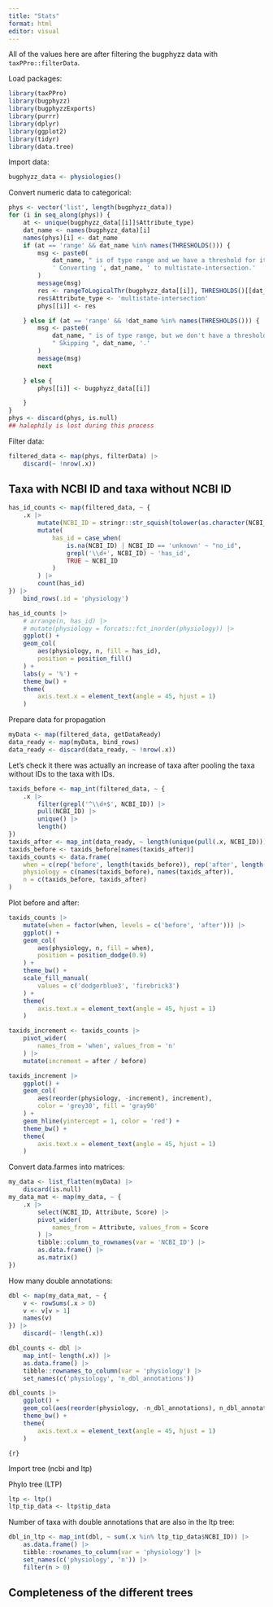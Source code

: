 ```yaml
---
title: "Stats"
format: html
editor: visual
---
```


All of the values here are after filtering the bugphyzz data with
`taxPPro::filterData`.

Load packages:

```r
library(taxPPro)
library(bugphyzz)
library(bugphyzzExports)
library(purrr)
library(dplyr)
library(ggplot2)
library(tidyr)
library(data.tree)
```

Import data:

```r
bugphyzz_data <- physiologies()
```


Convert numeric data to categorical:

```r
phys <- vector('list', length(bugphyzz_data))
for (i in seq_along(phys)) {
    at <- unique(bugphyzz_data[[i]]$Attribute_type)
    dat_name <- names(bugphyzz_data)[i]
    names(phys)[i] <- dat_name
    if (at == 'range' && dat_name %in% names(THRESHOLDS())) {
        msg <- paste0(
            dat_name, " is of type range and we have a threshold for it.",
            ' Converting ', dat_name, ' to multistate-intersection.'
        )
        message(msg)
        res <- rangeToLogicalThr(bugphyzz_data[[i]], THRESHOLDS()[[dat_name]])
        res$Attribute_type <- 'multistate-intersection'
        phys[[i]] <- res

    } else if (at == 'range' && !dat_name %in% names(THRESHOLDS())) {
        msg <- paste0(
            dat_name, " is of type range, but we don't have a threshold for it.",
            " Skipping ", dat_name, '.'
        )
        message(msg)
        next

    } else {
        phys[[i]] <- bugphyzz_data[[i]]

    }
}
phys <- discard(phys, is.null)
## halophily is lost during this process
```

Filter data:

```r
filtered_data <- map(phys, filterData) |> 
    discard(~ !nrow(.x))
```

## Taxa with NCBI ID and taxa without NCBI ID

```r
has_id_counts <- map(filtered_data, ~ {
    .x |> 
        mutate(NCBI_ID = stringr::str_squish(tolower(as.character(NCBI_ID)))) |> 
        mutate(
            has_id = case_when(
                is.na(NCBI_ID) | NCBI_ID == 'unknown' ~ "no_id",
                grepl('\\d+', NCBI_ID) ~ 'has_id',
                TRUE ~ NCBI_ID
            )
        ) |> 
        count(has_id)
}) |> 
    bind_rows(.id = 'physiology')
```

```r
has_id_counts |> 
    # arrange(n, has_id) |> 
    # mutate(physiology = forcats::fct_inorder(physiology)) |> 
    ggplot() +
    geom_col(
        aes(physiology, n, fill = has_id),
        position = position_fill()
    ) +
    labs(y = '%') +
    theme_bw() +
    theme(
        axis.text.x = element_text(angle = 45, hjust = 1)
    )
```

Prepare data for propagation

```r
myData <- map(filtered_data, getDataReady)
data_ready <- map(myData, bind_rows)
data_ready <- discard(data_ready, ~ !nrow(.x))
```

Let's check it there was actually an increase of taxa after pooling
the taxa without IDs to the taxa with IDs.

```r
taxids_before <- map_int(filtered_data, ~ {
    .x |> 
        filter(grepl('^\\d+$', NCBI_ID)) |> 
        pull(NCBI_ID) |> 
        unique() |> 
        length()
})
taxids_after <- map_int(data_ready, ~ length(unique(pull(.x, NCBI_ID))))
taxids_before <- taxids_before[names(taxids_after)]
taxids_counts <- data.frame(
    when = c(rep('before', length(taxids_before)), rep('after', length(taxids_after))),
    physiology = c(names(taxids_before), names(taxids_after)),
    n = c(taxids_before, taxids_after)
)
```


Plot before and after:

```r
taxids_counts |> 
    mutate(when = factor(when, levels = c('before', 'after'))) |> 
    ggplot() + 
    geom_col(
        aes(physiology, n, fill = when),
        position = position_dodge(0.9)
    ) +
    theme_bw() +
    scale_fill_manual(
        values = c('dodgerblue3', 'firebrick3')
    ) +
    theme(
        axis.text.x = element_text(angle = 45, hjust = 1)
    )
```



```r
taxids_increment <- taxids_counts |> 
    pivot_wider(
        names_from = 'when', values_from = 'n'
    ) |> 
    mutate(increment = after / before)
```

```r
taxids_increment |> 
    ggplot() +
    geom_col(
        aes(reorder(physiology, -increment), increment),
        color = 'grey30', fill = 'gray90'
    ) +
    geom_hline(yintercept = 1, color = 'red') +
    theme_bw() +
    theme(
        axis.text.x = element_text(angle = 45, hjust = 1)
    )
```


Convert data.farmes into matrices:

```r
my_data <- list_flatten(myData) |> 
    discard(is.null)
my_data_mat <- map(my_data, ~ {
    .x |>
        select(NCBI_ID, Attribute, Score) |> 
        pivot_wider(
            names_from = Attribute, values_from = Score
        ) |> 
        tibble::column_to_rownames(var = 'NCBI_ID') |> 
        as.data.frame() |> 
        as.matrix()
})
```


How many double annotations:


```r
dbl <- map(my_data_mat, ~ {
    v <- rowSums(.x > 0)
    v <- v[v > 1]
    names(v)
}) |> 
    discard(~ !length(.x))
``` 

```r
dbl_counts <- dbl |> 
    map_int(~ length(.x)) |> 
    as.data.frame() |> 
    tibble::rownames_to_column(var = 'physiology') |> 
    set_names(c('physiology', 'n_dbl_annotations'))
```

```r
dbl_counts |> 
    ggplot() +
    geom_col(aes(reorder(physiology, -n_dbl_annotations), n_dbl_annotations)) +
    theme_bw() +
    theme(
        axis.text.x = element_text(angle = 45, hjust = 1)
    )
```


```{r}  ``` 


Import tree (ncbi and ltp)

Phylo tree (LTP)

```r
ltp <- ltp()
ltp_tip_data <- ltp$tip_data
```

Number of taxa with double annotations that are also in the 
ltp tree:

```r
dbl_in_ltp <- map_int(dbl, ~ sum(.x %in% ltp_tip_data$NCBI_ID)) |> 
    as.data.frame() |> 
    tibble::rownames_to_column(var = 'physiology') |> 
    set_names(c('physiology', 'n')) |> 
    filter(n > 0)
```


## Completeness of the different trees

```r

```













